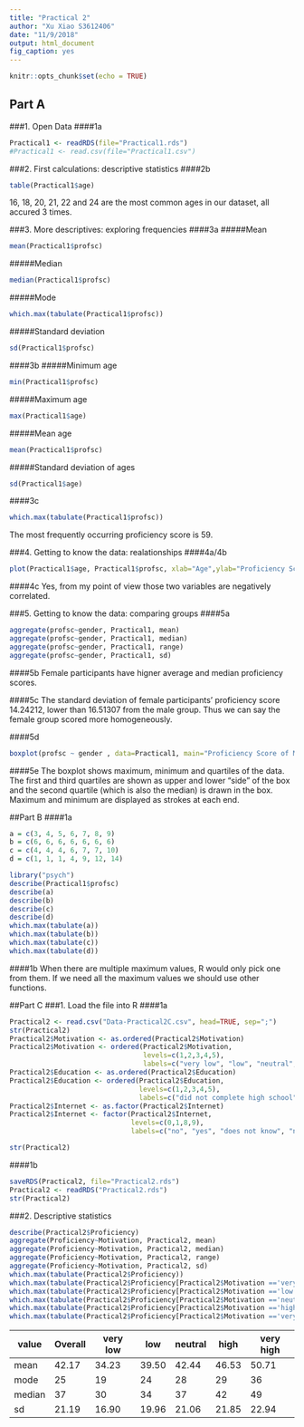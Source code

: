 ```yaml
---
title: "Practical 2"
author: "Xu Xiao S3612406"
date: "11/9/2018"
output: html_document
fig_caption: yes
---
```


```r
knitr::opts_chunk$set(echo = TRUE)
```

## Part A
###1. Open Data
####1a

```r
Practical1 <- readRDS(file="Practical1.rds")
#Practical1 <- read.csv(file="Practical1.csv")
```



###2. First calculations: descriptive statistics
####2b
```r
table(Practical1$age)
```
16, 18, 20, 21, 22 and 24 are the most common ages in our dataset, all accured 3 times.

###3. More descriptives: exploring frequencies
####3a
#####Mean
```r
mean(Practical1$profsc)
```
#####Median
```r
median(Practical1$profsc)
```
#####Mode
```r
which.max(tabulate(Practical1$profsc))
```
#####Standard deviation
```r
sd(Practical1$profsc)
```


####3b
#####Minimum age
```r
min(Practical1$profsc)
```
#####Maximum age
```r
max(Practical1$age)
```
#####Mean age
```r
mean(Practical1$profsc)
```
#####Standard deviation of ages
```r
sd(Practical1$age)
```


####3c
```r
which.max(tabulate(Practical1$profsc))
```
The most frequently occurring proficiency score is 59.



###4. Getting to know the data: realationships
####4a/4b
```r
plot(Practical1$age, Practical1$profsc, xlab="Age",ylab="Proficiency Score", main="Relationship between age of acquisition and L2 proficiency")
```

####4c
Yes, from my point of view those two variables are negatively correlated.


###5. Getting to know the data: comparing groups
####5a
```r
aggregate(profsc~gender, Practical1, mean)
aggregate(profsc~gender, Practical1, median)
aggregate(profsc~gender, Practical1, range)
aggregate(profsc~gender, Practical1, sd)
```
####5b
Female participants have higner average and median proficiency scores.

####5c
The standard deviation of female participants' proficiency score 14.24212, lower than 16.51307 from the male group. Thus we can say the female group scored more homogeneously.

####5d
```r
boxplot(profsc ~ gender , data=Practical1, main="Proficiency Score of Male and Female participants", xlab="Gender", ylab="Proficiency Score")
```

####5e
The boxplot shows maximum, minimum and quartiles of the data. The first and third quartiles are shown as upper and lower "side" of the box and the second quartile (which is also the median) is drawn in the box. Maximum and minimum are displayed as strokes at each end.



##Part B
####1a
```r
a = c(3, 4, 5, 6, 7, 8, 9)
b = c(6, 6, 6, 6, 6, 6, 6)
c = c(4, 4, 4, 6, 7, 7, 10)
d = c(1, 1, 1, 4, 9, 12, 14)
```

```r
library("psych")
describe(Practical1$profsc)
describe(a)
describe(b)
describe(c)
describe(d)
which.max(tabulate(a))
which.max(tabulate(b))
which.max(tabulate(c))
which.max(tabulate(d))
```

####1b
When there are multiple maximum values, R would only pick one from them. If we need all the maximum values we should use other functions.



##Part C
###1. Load the file into R
####1a
```r
Practical2 <- read.csv("Data-Practical2C.csv", head=TRUE, sep=";")
str(Practical2)
Practical2$Motivation <- as.ordered(Practical2$Motivation)
Practical2$Motivation <- ordered(Practical2$Motivation,
                                 levels=c(1,2,3,4,5),
                                 labels=c("very low", "low", "neutral", "high", "very high"))
Practical2$Education <- as.ordered(Practical2$Education)
Practical2$Education <- ordered(Practical2$Education,
                                levels=c(1,2,3,4,5),
                                labels=c("did not complete high school", "high school degree", "some college", "college degree", "post-undergraduate"))
Practical2$Internet <- as.factor(Practical2$Internet)
Practical2$Internet <- factor(Practical2$Internet,
                              levels=c(0,1,8,9),
                              labels=c("no", "yes", "does not know", "no answer"))

str(Practical2)
```
####1b
```r
saveRDS(Practical2, file="Practical2.rds")
Practical2 <- readRDS("Practical2.rds")
str(Practical2)
```
###2. Descriptive statistics
```r
describe(Practical2$Proficiency)
aggregate(Proficiency~Motivation, Practical2, mean)
aggregate(Proficiency~Motivation, Practical2, median)
aggregate(Proficiency~Motivation, Practical2, range)
aggregate(Proficiency~Motivation, Practical2, sd)
which.max(tabulate(Practical2$Proficiency))
which.max(tabulate(Practical2$Proficiency[Practical2$Motivation =='very low']))
which.max(tabulate(Practical2$Proficiency[Practical2$Motivation =='low']))
which.max(tabulate(Practical2$Proficiency[Practical2$Motivation =='neutral']))
which.max(tabulate(Practical2$Proficiency[Practical2$Motivation =='high']))
which.max(tabulate(Practical2$Proficiency[Practical2$Motivation =='very high']))
```
value | Overall | very low | low | neutral | high | very high
- | - | - | - | - | - | -
mean | 42.17 | 34.23 | 39.50 | 42.44 | 46.53 | 50.71
mode | 25 | 19 | 24 | 28 | 29 | 36
median | 37 | 30 | 34 | 37 | 42 | 49
sd | 21.19 | 16.90 | 19.96 | 21.06 | 21.85 | 22.94


